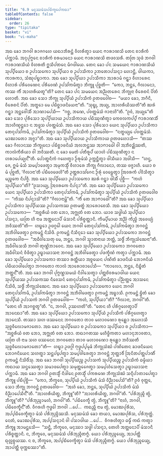 ```yaml
---
title: "6.9 ᨾᨶᩩᩔᨾᩴᩈᨸᨭᩥᨠ᩠ᨡᩮᨸᨠᨳᩣ"
tableOfContents: false
sidebar:
  order: 26
type: "tipitaka"
basket: "vi"
book: "vi-maha"
---
```



<DynamicBreadcrumb />

<Division number="280" book="vi-maha">

<Paragraph number="1266" book="vi-maha">
ᩋᨳ ᨡᩮᩣ ᨽᨣᩅᩤ ᩁᩣᨩᨣᩉᩮ ᨿᨳᩣᨽᩥᩁᨶ᩠ᨲᩴ ᩅᩥᩉᩁᩥᨲ᩠ᩅᩣ ᨿᩮᨶ ᨻᩣᩁᩣᨱᩈᩦ ᨲᩮᨶ ᨧᩣᩁᩥᨠᩴ ᨸᨠ᩠ᨠᩣᨾᩥ. ᩋᨶᩩᨸᩩᨻ᩠ᨻᩮᨶ ᨧᩣᩁᩥᨠᩴ ᨧᩁᨾᩣᨶᩮᩣ ᨿᩮᨶ ᨻᩣᩁᩣᨱᩈᩦ ᨲᨴᩅᩈᩁᩥ. ᨲᨲᩕ ᩈᩩᨴᩴ ᨽᨣᩅᩤ ᨻᩣᩁᩣᨱᩈᩥᨿᩴ ᩅᩥᩉᩁᨲᩥ ᩍᩈᩥᨸᨲᨶᩮ ᨾᩥᨣᨴᩤᨿᩮ. ᨲᩮᨶ ᨡᩮᩣ ᨸᨶ ᩈᨾᨿᩮᨶ ᨻᩣᩁᩣᨱᩈᩥᨿᩴ ᩈᩩᨸ᩠ᨸᩥᨿᩮᩣ ᨧ ᩏᨸᩣᩈᨠᩮᩣ ᩈᩩᨸ᩠ᨸᩥᨿᩣ ᨧ ᩏᨸᩣᩈᩥᨠᩣ ᩏᨽᨲᩮᩣᨸᩈᨶ᩠ᨶᩣ ᩉᩮᩣᨶ᩠ᨲᩥ, ᨴᩤᨿᨠᩣ, ᨠᩣᩁᨠᩣ, ᩈᩴᨥᩩᨸᨭ᩠ᨮᩣᨠᩣ. ᩋᨳ ᨡᩮᩣ ᩈᩩᨸ᩠ᨸᩥᨿᩣ ᩏᨸᩣᩈᩥᨠᩣ ᩋᩣᩁᩣᨾᩴ ᨣᨶ᩠ᨲ᩠ᩅᩣ ᩅᩥᩉᩣᩁᩮᨶ ᩅᩥᩉᩣᩁᩴ ᨸᩁᩥᩅᩮᨱᩮᨶ ᨸᩁᩥᩅᩮᨱᩴ ᩏᨸᩈᩘᨠᨾᩥᨲ᩠ᩅᩣ ᨽᩥᨠ᩠ᨡᩪ ᨸᩩᨧ᩠ᨨᨲᩥ—  “ᨠᩮᩣ, ᨽᨶ᩠ᨲᩮ, ᨣᩥᩃᩣᨶᩮᩣ, ᨠᩔ ᨠᩥᩴ ᩋᩣᩉᩁᩥᨿᨲᩪ”ᨲᩥ? ᨲᩮᨶ ᨡᩮᩣ ᨸᨶ ᩈᨾᨿᩮᨶ ᩋᨬ᩠ᨬᨲᩁᩮᨶ ᨽᩥᨠ᩠ᨡᩩᨶᩣ ᩅᩥᩁᩮᨧᨶᩴ ᨸᩦᨲᩴ ᩉᩮᩣᨲᩥ. ᩋᨳ ᨡᩮᩣ ᩈᩮᩣ ᨽᩥᨠ᩠ᨡᩩ ᩈᩩᨸ᩠ᨸᩥᨿᩴ ᩏᨸᩣᩈᩥᨠᩴ ᩑᨲᨴᩅᩮᩤᨧ—  “ᨾᨿᩣ ᨡᩮᩣ, ᨽᨣᩥᨶᩥ, ᩅᩥᩁᩮᨧᨶᩴ ᨸᩦᨲᩴ. ᩋᨲ᩠ᨳᩮᩣ ᨾᩮ ᨸᨭᩥᨧ᩠ᨨᩣᨴᨶᩦᨿᩮᨶᩣ”ᨲᩥ. “ᩈᩩᨭ᩠ᨮᩩ, ᩋᨿ᩠ᨿ, ᩋᩣᩉᩁᩥᨿᩥᩔᨲᩦ”ᨲᩥ ᨥᩁᩴ ᨣᨶ᩠ᨲ᩠ᩅᩣ ᩋᨶ᩠ᨲᩮᩅᩤᩈᩥᩴ ᩋᩣᨱᩣᨸᩮᩈᩥ—  “ᨣᨧ᩠ᨨ, ᨽᨱᩮ, ᨸᩅᨲ᩠ᨲᨾᩴᩈᩴ ᨩᩣᨶᩣᩉᩦ”ᨲᩥ. “ᩑᩅᩴ, ᩋᨿ᩠ᨿᩮ”ᨲᩥ ᨡᩮᩣ ᩈᩮᩣ ᨸᩩᩁᩥᩈᩮᩣ ᩈᩩᨸ᩠ᨸᩥᨿᩣᨿ ᩏᨸᩣᩈᩥᨠᩣᨿ ᨸᨭᩥᩔᩩᨱᩥᨲ᩠ᩅᩣ ᨠᩮᩅᩃᨠᨸ᩠ᨸᩴ ᨻᩣᩁᩣᨱᩈᩥᩴ ᩋᩣᩉᩥᨱ᩠ᨯᨶ᩠ᨲᩮᩣ ᨶ ᩋᨴ᩠ᨴᩈ ᨸᩅᨲ᩠ᨲᨾᩴᩈᩴ.
</Paragraph>

<Paragraph number="1267" book="vi-maha">
ᩋᨳ ᨡᩮᩣ ᩈᩮᩣ ᨸᩩᩁᩥᩈᩮᩣ ᨿᩮᨶ ᩈᩩᨸ᩠ᨸᩥᨿᩣ ᩏᨸᩣᩈᩥᨠᩣ ᨲᩮᨶᩩᨸᩈᩘᨠᨾᩥ, ᩏᨸᩈᩘᨠᨾᩥᨲ᩠ᩅᩣ ᩈᩩᨸ᩠ᨸᩥᨿᩴ ᩏᨸᩣᩈᩥᨠᩴ ᩑᨲᨴᩅᩮᩤᨧ—  “ᨶᨲ᩠ᨳᨿ᩠ᨿᩮ ᨸᩅᨲ᩠ᨲᨾᩴᩈᩴ. ᨾᩣᨥᩣᨲᩮᩣ ᩋᨩ᩠ᨩᩣ”ᨲᩥ. ᩋᨳ ᨡᩮᩣ ᩈᩩᨸ᩠ᨸᩥᨿᩣᨿ ᩏᨸᩣᩈᩥᨠᩣᨿ ᩑᨲᨴᩉᩮᩣᩈᩥ—  “ᨲᩔ ᨡᩮᩣ ᨣᩥᩃᩣᨶᩔ ᨽᩥᨠ᩠ᨡᩩᨶᩮᩣ ᨸᨭᩥᨧ᩠ᨨᩣᨴᨶᩦᨿᩴ ᩋᩃᨽᨶ᩠ᨲᩔ ᩋᩣᨻᩣᨵᩮᩤ ᩅᩤ ᩋᨽᩥᩅᨯ᩠ᨰᩥᩔᨲᩥ, ᨠᩣᩃᩴᨠᩥᩁᩥᨿᩣ ᩅᩤ ᨽᩅᩥᩔᨲᩥ. ᨶ ᨡᩮᩣ ᨾᩮᨲᩴ ᨸᨲᩥᩁᩪᨸᩴ ᨿᩣᩉᩴ ᨸᨭᩥᩔᩩᨱᩥᨲ᩠ᩅᩣ ᨶ ᩉᩁᩣᨸᩮᨿ᩠ᨿᨶ᩺”ᨲᩥ. ᨸᩮᩣᨲ᩠ᨳᨶᩥᨠᩴ ᨣᩉᩮᨲ᩠ᩅᩣ ᩐᩁᩩᨾᩴᩈᩴ ᩏᨠ᩠ᨠᨶ᩠ᨲᩥᨲ᩠ᩅᩣ ᨴᩤᩈᩥᨿᩣ ᩋᨴᩤᩈᩥ—  “ᩉᨶ᩠ᨴ, ᨩᩮ, ᩍᨾᩴ ᨾᩴᩈᩴ ᩈᨾ᩠ᨸᩣᨴᩮᨲ᩠ᩅᩣ ᩋᨾᩩᨠᩈ᩠ᨾᩥᩴ ᩅᩥᩉᩣᩁᩮ ᨽᩥᨠ᩠ᨡᩩ ᨣᩥᩃᩣᨶᩮᩣ, ᨲᩔ ᨴᨩ᩠ᨩᩣᩉᩥ. ᨿᩮᩣ ᨧ ᨾᩴ ᨸᩩᨧ᩠ᨨᨲᩥ, ‘ᨣᩥᩃᩣᨶᩣ’ᨲᩥ ᨸᨭᩥᩅᩮᨴᩮᩉᩦ”ᨲᩥ ᩏᨲ᩠ᨲᩁᩣᩈᩘᨣᩮᨶ ᩐᩁᩩᩴ ᩅᩮᨮᩮᨲ᩠ᩅᩣ ᩒᩅᩁᨠᩴ ᨸᩅᩥᩈᩥᨲ᩠ᩅᩣ ᨾᨬ᩠ᨧᨠᩮ ᨶᩥᨸᨩ᩠ᨩᩥ. ᩋᨳ ᨡᩮᩣ ᩈᩩᨸ᩠ᨸᩥᨿᩮᩣ ᩏᨸᩣᩈᨠᩮᩣ ᨥᩁᩴ ᨣᨶ᩠ᨲ᩠ᩅᩣ ᨴᩤᩈᩥᩴ ᨸᩩᨧ᩠ᨨᩥ—  “ᨠᩉᩴ ᩈᩩᨸ᩠ᨸᩥᨿᩣ”ᨲᩥ? “ᩑᩈᩣᨿ᩠ᨿ, ᩒᩅᩁᨠᩮ ᨶᩥᨸᨶ᩠ᨶᩣ”ᨲᩥ.
</Paragraph>

<Paragraph number="1268" book="vi-maha">
ᩋᨳ ᨡᩮᩣ ᩈᩩᨸ᩠ᨸᩥᨿᩮᩣ ᩏᨸᩣᩈᨠᩮᩣ ᨿᩮᨶ ᩈᩩᨸ᩠ᨸᩥᨿᩣ ᩏᨸᩣᩈᩥᨠᩣ ᨲᩮᨶᩩᨸᩈᩘᨠᨾᩥ, ᩏᨸᩈᩘᨠᨾᩥᨲ᩠ᩅᩣ ᩈᩩᨸ᩠ᨸᩥᨿᩴ ᩏᨸᩣᩈᩥᨠᩴ ᩑᨲᨴᩅᩮᩤᨧ—  “ᨠᩥᩔ ᨶᩥᨸᨶ᩠ᨶᩣᩈᩦ”ᨲᩥ? “ᨣᩥᩃᩣᨶᩣᨾ᩠ᩉᩦ”ᨲᩥ. “ᨠᩥᩴ ᨲᩮ ᩋᩣᨻᩣᨵᩮᩤ”ᨲᩥ? ᩋᨳ ᨡᩮᩣ ᩈᩩᨸ᩠ᨸᩥᨿᩣ ᩏᨸᩣᩈᩥᨠᩣ ᩈᩩᨸ᩠ᨸᩥᨿᩔ ᩏᨸᩣᩈᨠᩔ ᩑᨲᨾᨲ᩠ᨳᩴ ᩋᩣᩁᩮᩣᨧᩮᩈᩥ. ᩋᨳ ᨡᩮᩣ ᩈᩩᨸ᩠ᨸᩥᨿᩮᩣ ᩏᨸᩣᩈᨠᩮᩣ—  “ᩋᨧ᩠ᨨᩁᩥᨿᩴ ᩅᨲ ᨽᩮᩣ, ᩋᨻ᩠ᨽᩩᨲᩴ ᩅᨲ ᨽᩮᩣ. ᨿᩣᩅ ᩈᨴ᩠ᨵᩤᨿᩴ ᩈᩩᨸ᩠ᨸᩥᨿᩣ ᨸᩈᨶ᩠ᨶᩣ, ᨿᨲᩕ ᩉᩥ ᨶᩣᨾ ᩋᨲ᩠ᨲᨶᩮᩣᨸᩥ ᨾᩴᩈᩣᨶᩥ ᨸᩁᩥᨧ᩠ᨧᨲ᩠ᨲᩣᨶᩥ. ᨠᩥᨾ᩠ᨸᩥᨾᩣᨿ ᩋᨬ᩠ᨬᩴ ᨠᩥᨬ᩠ᨧᩥ ᩋᨴᩮᨿ᩠ᨿᩴ ᨽᩅᩥᩔᨲᩦ”ᨲᩥ—  ᩉᨭ᩠ᨮᩮᩣ ᩏᨴᨣ᩠ᨣᩮᩤ ᨿᩮᨶ ᨽᨣᩅᩤ ᨲᩮᨶᩩᨸᩈᩘᨠᨾᩥ, ᩏᨸᩈᩘᨠᨾᩥᨲ᩠ᩅᩣ ᨽᨣᩅᨶ᩠ᨲᩴ ᩋᨽᩥᩅᩤᨴᩮᨲ᩠ᩅᩣ ᩑᨠᨾᨶ᩠ᨲᩴ ᨶᩥᩈᩦᨴᩥ. ᩑᨠᨾᨶ᩠ᨲᩴ ᨶᩥᩈᩥᨶ᩠ᨶᩮᩣ ᨡᩮᩣ ᩈᩩᨸ᩠ᨸᩥᨿᩮᩣ ᩏᨸᩣᩈᨠᩮᩣ ᨽᨣᩅᨶ᩠ᨲᩴ ᩑᨲᨴᩅᩮᩤᨧ—  “ᩋᨵᩥᩅᩤᩈᩮᨲᩩ ᨾᩮ, ᨽᨶ᩠ᨲᩮ, ᨽᨣᩅᩤ ᩈ᩠ᩅᩣᨲᨶᩣᨿ ᨽᨲ᩠ᨲᩴ, ᩈᨴ᩠ᨵᩥᩴ ᨽᩥᨠ᩠ᨡᩩᩈᩴᨥᩮᨶᩣ”ᨲᩥ. ᩋᨵᩥᩅᩤᩈᩮᩈᩥ ᨽᨣᩅᩤ ᨲᩩᨱ᩠ᩉᩦᨽᩣᩅᩮᨶ. ᩋᨳ ᨡᩮᩣ ᩈᩩᨸ᩠ᨸᩥᨿᩮᩣ ᩏᨸᩣᩈᨠᩮᩣ ᨽᨣᩅᨲᩮᩣ ᩋᨵᩥᩅᩤᩈᨶᩴ ᩅᩥᨴᩥᨲ᩠ᩅᩣ ᩏᨭ᩠ᨮᩣᨿᩣᩈᨶᩣ ᨽᨣᩅᨶ᩠ᨲᩴ ᩋᨽᩥᩅᩤᨴᩮᨲ᩠ᩅᩣ ᨸᨴᨠ᩠ᨡᩥᨱᩴ ᨠᨲ᩠ᩅᩣ ᨸᨠ᩠ᨠᩣᨾᩥ. ᩋᨳ ᨡᩮᩣ ᩈᩩᨸ᩠ᨸᩥᨿᩮᩣ ᩏᨸᩣᩈᨠᩮᩣ ᨲᩔᩣ ᩁᨲ᩠ᨲᩥᨿᩣ ᩋᨧ᩠ᨧᨿᩮᨶ ᨸᨱᩦᨲᩴ ᨡᩣᨴᨶᩦᨿᩴ ᨽᩮᩣᨩᨶᩦᨿᩴ ᨸᨭᩥᨿᩣᨴᩤᨸᩮᨲ᩠ᩅᩣ ᨽᨣᩅᨲᩮᩣ ᨠᩣᩃᩴ ᩋᩣᩁᩮᩣᨧᩣᨸᩮᩈᩥ—  “ᨠᩣᩃᩮᩣ, ᨽᨶ᩠ᨲᩮ, ᨶᩥᨭ᩠ᨮᩥᨲᩴ ᨽᨲ᩠ᨲᨶ᩺”ᨲᩥ.
</Paragraph>

<Paragraph number="1269" book="vi-maha">
ᩋᨳ ᨡᩮᩣ ᨽᨣᩅᩤ ᨸᩩᨻ᩠ᨻᨱ᩠ᩉᩈᨾᨿᩴ ᨶᩥᩅᩤᩈᩮᨲ᩠ᩅᩣ ᨸᨲ᩠ᨲᨧᩦᩅᩁᨾᩣᨴᩤᨿ ᨿᩮᨶ ᩈᩩᨸ᩠ᨸᩥᨿᩔ ᩏᨸᩣᩈᨠᩔ ᨶᩥᩅᩮᩈᨶᩴ ᨲᩮᨶᩩᨸᩈᩘᨠᨾᩥ, ᩏᨸᩈᩘᨠᨾᩥᨲ᩠ᩅᩣ ᨸᨬ᩠ᨬᨲ᩠ᨲᩮ ᩋᩣᩈᨶᩮ ᨶᩥᩈᩦᨴᩥ, ᩈᨴ᩠ᨵᩥᩴ ᨽᩥᨠ᩠ᨡᩩᩈᩴᨥᩮᨶ. ᩋᨳ ᨡᩮᩣ ᩈᩩᨸ᩠ᨸᩥᨿᩮᩣ ᩏᨸᩣᩈᨠᩮᩣ ᨿᩮᨶ ᨽᨣᩅᩤ ᨲᩮᨶᩩᨸᩈᩘᨠᨾᩥ, ᩏᨸᩈᩘᨠᨾᩥᨲ᩠ᩅᩣ ᨽᨣᩅᨶ᩠ᨲᩴ ᩋᨽᩥᩅᩤᨴᩮᨲ᩠ᩅᩣ ᩑᨠᨾᨶ᩠ᨲᩴ ᩋᨭ᩠ᨮᩣᩈᩥ. ᩑᨠᨾᨶ᩠ᨲᩴ ᨮᩥᨲᩴ ᨡᩮᩣ ᩈᩩᨸ᩠ᨸᩥᨿᩴ ᩏᨸᩣᩈᨠᩴ ᨽᨣᩅᩤ ᩑᨲᨴᩅᩮᩤᨧ—  “ᨠᩉᩴ, ᩈᩩᨸ᩠ᨸᩥᨿᩣ”ᨲᩥ? “ᨣᩥᩃᩣᨶᩣ, ᨽᨣᩅᩤ”ᨲᩥ. “ᨲᩮᨶ ᩉᩥ ᩋᩣᨣᨧ᩠ᨨᨲᩪ”ᨲᩥ. “ᨶ, ᨽᨣᩅᩤ, ᩏᩔᩉᨲᩦ”ᨲᩥ. “ᨲᩮᨶ ᩉᩥ ᨸᩁᩥᨣ᩠ᨣᩉᩮᨲ᩠ᩅᩣᨸᩥ ᩋᩣᨶᩮᨳᩣ”ᨲᩥ. ᩋᨳ ᨡᩮᩣ ᩈᩩᨸ᩠ᨸᩥᨿᩮᩣ ᩏᨸᩣᩈᨠᩮᩣ ᩈᩩᨸ᩠ᨸᩥᨿᩴ ᩏᨸᩣᩈᩥᨠᩴ ᨸᩁᩥᨣ᩠ᨣᩉᩮᨲ᩠ᩅᩣ ᩋᩣᨶᩮᩈᩥ. ᨲᩔᩣ ᩈᩉ ᨴᩔᨶᩮᨶ ᨽᨣᩅᨲᩮᩣ ᨲᩣᩅ ᨾᩉᩣᩅᨱᩮᩣ ᩁᩩᩊ᩠ᩉᩮᩣ ᩋᩉᩮᩣᩈᩥ ᩈᩩᨧ᩠ᨨᩅᩥᩃᩮᩣᨾᨩᩣᨲᩮᩣ. ᩋᨳ ᨡᩮᩣ ᩈᩩᨸ᩠ᨸᩥᨿᩮᩣ ᨧ ᩏᨸᩣᩈᨠᩮᩣ ᩈᩩᨸ᩠ᨸᩥᨿᩣ ᨧ ᩏᨸᩣᩈᩥᨠᩣ—  “ᩋᨧ᩠ᨨᩁᩥᨿᩴ ᩅᨲ ᨽᩮᩣ, ᩋᨻ᩠ᨽᩩᨲᩴ ᩅᨲ ᨽᩮᩣ. ᨲᨳᩣᨣᨲᩔ ᨾᩉᩥᨴ᩠ᨵᩥᨠᨲᩣ ᨾᩉᩣᨶᩩᨽᩣᩅᨲᩣ, ᨿᨲᩕ ᩉᩥ ᨶᩣᨾ ᩈᩉ ᨴᩔᨶᩮᨶ ᨽᨣᩅᨲᩮᩣ ᨲᩣᩅ ᨾᩉᩣᩅᨱᩮᩣ ᩁᩩᩊ᩠ᩉᩮᩣ ᨽᩅᩥᩔᨲᩥ ᩈᩩᨧ᩠ᨨᩅᩥᩃᩮᩣᨾᨩᩣᨲᩮᩣ”ᨲᩥ—  ᩉᨭ᩠ᨮᩣ ᩏᨴᨣ᩠ᨣᩤ ᨻᩩᨴ᩠ᨵᨸ᩠ᨸᨾᩩᨡᩴ ᨽᩥᨠ᩠ᨡᩩᩈᩴᨥᩴ ᨸᨱᩦᨲᩮᨶ ᨡᩣᨴᨶᩦᨿᩮᨶ ᨽᩮᩣᨩᨶᩦᨿᩮᨶ ᩈᩉᨲ᩠ᨳᩣ ᩈᨶ᩠ᨲᨸ᩠ᨸᩮᨲ᩠ᩅᩣ ᩈᨾ᩠ᨸᩅᩤᩁᩮᨲ᩠ᩅᩣ ᨽᨣᩅᨶ᩠ᨲᩴ ᨽᩩᨲ᩠ᨲᩣᩅᩥᩴ ᩒᨶᩦᨲᨸᨲ᩠ᨲᨸᩣᨱᩥᩴ ᩑᨠᨾᨶ᩠ᨲᩴ ᨶᩥᩈᩦᨴᩥᩴᩈᩩ. ᩋᨳ ᨡᩮᩣ ᨽᨣᩅᩤ ᩈᩩᨸ᩠ᨸᩥᨿᨬ᩠ᨧ ᩏᨸᩣᩈᨠᩴ ᩈᩩᨸ᩠ᨸᩥᨿᨬ᩠ᨧ ᩏᨸᩣᩈᩥᨠᩴ ᨵᨾ᩠ᨾᩥᨿᩣ ᨠᨳᩣᨿ ᩈᨶ᩠ᨴᩔᩮᨲ᩠ᩅᩣ ᩈᨾᩣᨴᨸᩮᨲ᩠ᩅᩣ ᩈᨾᩩᨲ᩠ᨲᩮᨩᩮᨲ᩠ᩅᩣ ᩈᨾ᩠ᨸᩉᩴᩈᩮᨲ᩠ᩅᩣ ᩏᨭ᩠ᨮᩣᨿᩣᩈᨶᩣ ᨸᨠ᩠ᨠᩣᨾᩥ.
</Paragraph>

<Paragraph number="1270" book="vi-maha">
ᩋᨳ ᨡᩮᩣ ᨽᨣᩅᩤ ᩑᨲᩈ᩠ᨾᩥᩴ ᨶᩥᨴᩤᨶᩮ ᩑᨲᩈ᩠ᨾᩥᩴ ᨸᨠᩁᨱᩮ ᨽᩥᨠ᩠ᨡᩩᩈᩴᨥᩴ ᩈᨶ᩠ᨶᩥᨸᩣᨲᩣᨸᩮᨲ᩠ᩅᩣ ᨽᩥᨠ᩠ᨡᩪ ᨸᨭᩥᨸᩩᨧ᩠ᨨᩥ—  “ᨠᩮᩣ, ᨽᩥᨠ᩠ᨡᩅᩮ, ᩈᩩᨸ᩠ᨸᩥᨿᩴ ᩏᨸᩣᩈᩥᨠᩴ ᨾᩴᩈᩴ ᩅᩥᨬ᩠ᨬᩣᨸᩮᩈᩦ”ᨲᩥ? ᩑᩅᩴ ᩅᩩᨲ᩠ᨲᩮ, ᩈᩮᩣ ᨽᩥᨠ᩠ᨡᩩ ᨽᨣᩅᨶ᩠ᨲᩴ ᩑᨲᨴᩅᩮᩤᨧ—  “ᩋᩉᩴ ᨡᩮᩣ, ᨽᨶ᩠ᨲᩮ, ᩈᩩᨸ᩠ᨸᩥᨿᩴ ᩏᨸᩣᩈᩥᨠᩴ ᨾᩴᩈᩴ ᩅᩥᨬ᩠ᨬᩣᨸᩮᩈᩥᨶ᩺”ᨲᩥ. “ᩋᩣᩉᩁᩥᨿᩥᨲ᩠ᨳ, ᨽᩥᨠ᩠ᨡᩪ”ᨲᩥ? “ᩋᩣᩉᩁᩥᨿᩥᨲ᩠ᨳ, ᨽᨣᩅᩤ”ᨲᩥ. “ᨸᩁᩥᨽᩩᨬ᩠ᨩᩥ ᨲ᩠ᩅᩴ, ᨽᩥᨠ᩠ᨡᩪ”ᨲᩥ? “ᨸᩁᩥᨽᩩᨬ᩠ᨩᩣᨾᩉᩴ, ᨽᨣᩅᩤ”ᨲᩥ. “ᨸᨭᩥᩅᩮᨠ᩠ᨡᩥ ᨲ᩠ᩅᩴ, ᨽᩥᨠ᩠ᨡᩪ”ᨲᩥ? “ᨶᩣᩉᩴ, ᨽᨣᩅᩤ, ᨸᨭᩥᩅᩮᨠ᩠ᨡᩥᨶ᩺”ᨲᩥ. ᩅᩥᨣᩁᩉᩥ ᨻᩩᨴ᩠ᨵᩮᩤ ᨽᨣᩅᩤ …ᨸᩮ…  ᨠᨳᨬ᩠ᩉᩥ ᨶᩣᨾ ᨲ᩠ᩅᩴ, ᨾᩮᩣᨥᨸᩩᩁᩥᩈ, ᩋᨸ᩠ᨸᨭᩥᩅᩮᨠ᩠ᨡᩥᨲ᩠ᩅᩣ ᨾᩴᩈᩴ ᨸᩁᩥᨽᩩᨬ᩠ᨩᩥᩔᩈᩥ. ᨾᨶᩩᩔᨾᩴᩈᩴ ᨡᩮᩣ ᨲᨿᩣ, ᨾᩮᩣᨥᨸᩩᩁᩥᩈ, ᨸᩁᩥᨽᩩᨲ᩠ᨲᩴ. ᨶᩮᨲᩴ, ᨾᩮᩣᨥᨸᩩᩁᩥᩈ, ᩋᨸ᩠ᨸᩈᨶ᩠ᨶᩣᨶᩴ ᩅᩤ ᨸᩈᩣᨴᩤᨿ …ᨸᩮ…  ᩅᩥᨣᩁᩉᩥᨲ᩠ᩅᩣ ᨵᨾ᩠ᨾᩥᩴ ᨠᨳᩴ ᨠᨲ᩠ᩅᩣ ᨽᩥᨠ᩠ᨡᩪ ᩋᩣᨾᨶ᩠ᨲᩮᩈᩥ—  “ᩈᨶ᩠ᨲᩥ, ᨽᩥᨠ᩠ᨡᩅᩮ, ᨾᨶᩩᩔᩣ ᩈᨴ᩠ᨵᩤ ᨸᩈᨶ᩠ᨶᩣ, ᨲᩮᩉᩥ ᩋᨲ᩠ᨲᨶᩮᩣᨸᩥ ᨾᩴᩈᩣᨶᩥ ᨸᩁᩥᨧ᩠ᨧᨲ᩠ᨲᩣᨶᩥ. ᨶ, ᨽᩥᨠ᩠ᨡᩅᩮ, ᨾᨶᩩᩔᨾᩴᩈᩴ ᨸᩁᩥᨽᩩᨬ᩠ᨩᩥᨲᨻ᩠ᨻᩴ. ᨿᩮᩣ ᨸᩁᩥᨽᩩᨬ᩠ᨩᩮᨿ᩠ᨿ, ᩋᩣᨸᨲ᩠ᨲᩥ ᨳᩩᩃᩖᨧ᩠ᨧᨿᩔ. ᨶ ᨧ, ᨽᩥᨠ᩠ᨡᩅᩮ, ᩋᨸ᩠ᨸᨭᩥᩅᩮᨠ᩠ᨡᩥᨲ᩠ᩅᩣ ᨾᩴᩈᩴ ᨸᩁᩥᨽᩩᨬ᩠ᨩᩥᨲᨻ᩠ᨻᩴ. ᨿᩮᩣ ᨸᩁᩥᨽᩩᨬ᩠ᨩᩮᨿ᩠ᨿ, ᩋᩣᨸᨲ᩠ᨲᩥ ᨴᩩᨠ᩠ᨠᨭᩔᩣ”ᨲᩥ.
</Paragraph>
</Division>